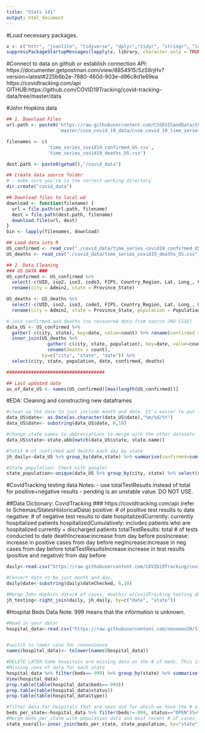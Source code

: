 ```yaml
---
title: "Stats 141"
output: html_document
---
```

#Load necessary packages.
```r
x <- c("httr", "jsonlite", "tidyverse", "dplyr","tidyr", "stringr", "lubridate","data.table", "readr","tibble", "ggplot2", "scales","RCurl")
suppressPackageStartupMessages(lapply(x, library, character.only = TRUE))
```

#Connect to data on github or establish connection
API: https://documenter.getpostman.com/view/8854915/SzS8rjHv?version=latest#225b6b2e-7880-460d-903e-d96c8d1e69ea
https://covidtracking.com/api
GITHUB:https://github.com/COVID19Tracking/covid-tracking-data/tree/master/data

#John Hopkins data
```r
## 1. Download Files
url.path <- paste0('https://raw.githubusercontent.com/CSSEGISandData/COVID-19/',
                   'master/csse_covid_19_data/csse_covid_19_time_series')

filenames <- c(
               'time_series_covid19_confirmed_US.csv',
               'time_series_covid19_deaths_US.csv')

dest.path <- paste0(getwd(),"/covid_data")

## Create data source folder
# - make sure you're in the correct working directory
dir.create("covid_data")

## Download files to local wd
download <- function(filename) {
  url = file.path(url.path, filename)
  dest = file.path(dest.path, filename)
  download.file(url, dest)
}
bin <- lapply(filenames, download)

## Load data into R
US_confirmed <- read_csv("./covid_data/time_series_covid19_confirmed_US.csv")
US_deaths <- read_csv("./covid_data/time_series_covid19_deaths_US.csv")

## 2. Data Cleaning
### US DATA ###
US_confirmed <- US_confirmed %>% 
  select(-c(UID, iso2, iso3, code3, FIPS, Country_Region, Lat, Long_, Combined_Key)) %>% 
  rename(city = Admin2, state = Province_State)

US_deaths <- US_deaths %>% 
  select(-c(UID, iso2, iso3, code3, FIPS, Country_Region, Lat, Long_, Combined_Key)) %>% 
  rename(city = Admin2, state = Province_State, population = Population)

# join confirmed and deaths (no recovered data from source JHU CSSE)
data_US <- US_confirmed %>% 
  gather(-c(city, state), key=date, value=count) %>% rename(confirmed = count) %>% 
  inner_join(US_deaths %>% 
               gather(-c(city, state, population), key=date, value=count) %>% 
               rename(deaths = count), 
             by=c("city", "state", "date")) %>% 
  select(city, state, population, date, confirmed, deaths)

####################################

## Last updated date
as_of_date_US <- names(US_confirmed)[max(length(US_confirmed))]
```

#EDA: Cleaning and constructing new dataframes
```r
#clean up the date to just include month and date. It's easier to put in a chart later anyways.
data_US$date<- as.Date(as.character(data_US$date),"%m/%d/%Y")
data_US$date<- substring(data_US$date, 6,10)

#change state names to abbreviations to merge with the other datasets
data_US$state<-state.abb[match(data_US$state, state.name)]

#Total # of confirmed and deaths each day by state
jh_daily<-data_US %>% group_by(date,state) %>% summarise(confirmed=sum(confirmed), deaths=sum(deaths)) #clean out date column

#State population: Check with google! 
state_population<-unique(data_US %>% group_by(city, state) %>% select(state, city,population)) %>% group_by(state) %>% summarise(population=sum(population))

```

#CovidTracking testing data
Notes:
- use totalTestResults instead of total for positive+negative results
- pending is an unstable value. DO NOT USE.

##Data Dictionary: CovidTracking 
### https://covidtracking.com/api (refer to Schemas/StatesHistoricalData)
positive: # of positive test results to date
negative: # of negative test results to date
hospitalizedCurrently: currently hospitalized patients
hospitalizedCumulatively: includes patients who are hospitalized currently + discharged patients
totalTestResults: total # of tests conducted to date
deathIncrease:increase from day before
posIncrease: increase in positive cases from day before
negIncrease:increase in neg cases from day before
totalTestResultsIncrease:increase in test results (positive and negative) from day before
```r
daily<-read.csv("https://raw.githubusercontent.com/COVID19Tracking/covid-tracking-data/master/data/states_daily_4pm_et.csv")

#Convert date to be just month and day.
daily$date<-substring(daily$dateChecked, 6,10)

#Merge John Hopkins data(# of cases, deaths) w/CovidTracking testing data. John Hopkins has way more dates. Use a right join to show dates where we are missing COVIDTracking testing data. Beware, there's a lot of missing data for jan/february so use at your discretion!
jh_testing<-right_join(daily, jh_daily, by=c("date", "state"))
```

#Hospital Beds Data
Note: 999 means that the information is unknown.
```r
#Read in your data!
hospital_data<-read.csv("https://raw.githubusercontent.com/neooooo28/STATS141_Grp4/master/US%20Hospitals/us_hospitals.csv?token=ANLHLOIAESFTZTR3CBQHTXK6V6K5I")


#switch to lower case for convenience
names(hospital_data)<- tolower(names(hospital_data))

#DELETE LATER:Some hospitals are missing data on the # of beds. This is explatory, so please delete before the final report.
#Missing rows of data for each state
hospital_data %>% filter(beds==-999) %>% group_by(state) %>% summarise(count=n()) %>% arrange(desc(count))
View(hospital_data)
prop.table(table(hospital_data$beds==-999))
prop.table(table(hospital_data$status))
prop.table(table(hospital_data$type))

#filter data for hospitals that are open and for which we have the # of beds, group by state to get hospital capacity per state.
beds_per_state<-hospital_data %>% filter(beds!=-999, status=="OPEN")%>% group_by(state) %>% summarise("total_beds"=sum(beds)) %>% arrange(desc(total_beds))
#Merge beds_per_state with population data and most recent # of cases, add in inICU...
state_overall<-inner_join(beds_per_state, state_population, by="state")

```


